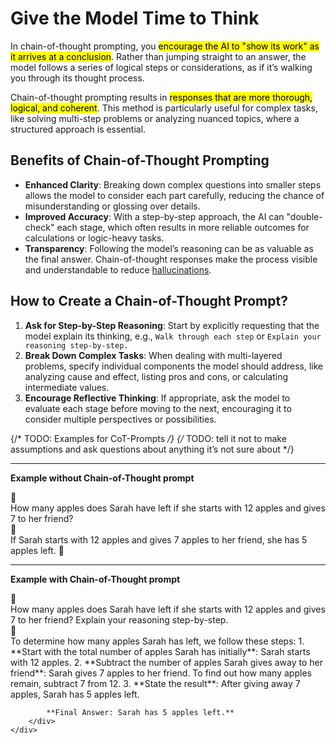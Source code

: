 # Give the Model Time to Think

In chain-of-thought prompting, you <mark>encourage the AI to "show its work" as it arrives at a conclusion</mark>. Rather than jumping straight to an answer, the model follows a series of logical steps or considerations, as if it’s walking you through its thought process.

Chain-of-thought prompting results in <mark>responses that are more thorough, logical, and coherent</mark>. This method is particularly useful for complex tasks, like solving multi-step problems or analyzing nuanced topics, where a structured approach is essential.

## Benefits of Chain-of-Thought Prompting

- **Enhanced Clarity**: Breaking down complex questions into smaller steps allows the model to consider each part carefully, reducing the chance of misunderstanding or glossing over details.
- **Improved Accuracy**: With a step-by-step approach, the AI can "double-check" each stage, which often results in more reliable outcomes for calculations or logic-heavy tasks.
- **Transparency**: Following the model’s reasoning can be as valuable as the final answer. Chain-of-thought responses make the process visible and understandable to reduce [hallucinations](/genai/limitations#hallucinations).

## How to Create a Chain-of-Thought Prompt?

1. **Ask for Step-by-Step Reasoning**: Start by explicitly requesting that the model explain its thinking, e.g., `Walk through each step` or `Explain your reasoning step-by-step.`
2. **Break Down Complex Tasks**: When dealing with multi-layered problems, specify individual components the model should address, like analyzing cause and effect, listing pros and cons, or calculating intermediate values.
3. **Encourage Reflective Thinking**: If appropriate, ask the model to evaluate each stage before moving to the next, encouraging it to consider multiple perspectives or possibilities.

{/* TODO: Examples for CoT-Prompts */}
{/* TODO: tell it not to make assumptions and ask questions about anything it’s not sure about */}

---

**Example without Chain-of-Thought prompt**

<div class="chat-container">
  <div class="message user">
    <div class="message-avatar">🙋</div>
    <div class="message-bubble">How many apples does Sarah have left if she starts with 12 apples and gives 7 to her friend?</div>
  </div>
  <div class="message assistant">
    <div class="message-avatar">🤖</div>
    <div class="message-bubble">If Sarah starts with 12 apples and gives 7 apples to her friend, she has 5 apples left. 🍎</div>
  </div>
</div>

---

**Example with Chain-of-Thought prompt**

<div class="chat-container">
    <div class="message user">
        <div class="message-avatar">🙋</div>
        <div class="message-bubble">How many apples does Sarah have left if she starts with 12 apples and gives 7 to her friend? Explain your reasoning step-by-step.</div>
    </div>
    <div class="message assistant">
        <div class="message-avatar">🤖</div>
        <div class="message-bubble">
            To determine how many apples Sarah has left, we follow these steps:
            1. **Start with the total number of apples Sarah has initially**: Sarah starts with 12 apples.
            2. **Subtract the number of apples Sarah gives away to her friend**: Sarah gives 7 apples to her friend. To find out how many apples remain, subtract 7 from 12.
            3. **State the result**: After giving away 7 apples, Sarah has 5 apples left.

            **Final Answer: Sarah has 5 apples left.**
        </div>
    </div>
</div>